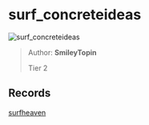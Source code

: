 
# surf_concreteideas

![surf_concreteideas](https://raw.githubusercontent.com/Sayt123/SurfMapPics/Maps-and-bonuses/csgo/surf_concreteideas.jpg)

> Author: **SmileyTopin**
>
> Tier 2

## Records

[surfheaven](https://surfheaven.eu/map/surf_concreteideas)
